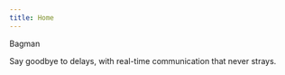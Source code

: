 ```yaml
---
title: Home
---
```

<div style={{ 
        display: "flex", 
        flexDirection: "column", 
        alignItems: "center", 
        justifyContent: "center" , 
        height: "100vh", 
        width: "100vw" }}> 
        <span style={{ fontSize: "128px" }}>Bagman</span>
        <p>Say goodbye to delays, with real-time communication that never strays.</p>
</div>